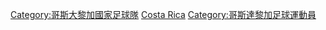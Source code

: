 [[Category:哥斯大黎加國家足球隊|Category:哥斯大黎加國家足球隊]]
[[Category:國家足球隊球員|Costa Rica]]
[[Category:哥斯達黎加足球運動員|Category:哥斯達黎加足球運動員]]